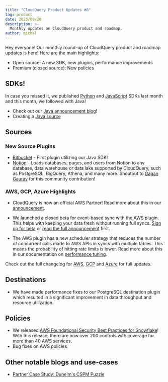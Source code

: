 ```yaml
---
title: "CloudQuery Product Updates #8"
tag: product
date: 2023/09/28
description: >-
  Monthly updates on CloudQuery product and roadmap.
author: michal
---
```



<BlogHeader/>

Hey everyone! Our monthly round-up of CloudQuery product and roadmap updates is here! Here are the main highlights:

- Open source: A new SDK, new plugins, performance improvements
- Premium (closed source): New policies

## SDKs!

In case you missed it, we published [Python](https://www.cloudquery.io/blog/announcing-cloudquery-python-sdk) and [JavaScript](https://www.cloudquery.io/blog/announcing-cloudquery-javascript-sdk) SDKs last month and this month, we followed with Java!

- Check out our [Java announcement blog](https://www.cloudquery.io/blog/announcing-cloudquery-java-sdk)!
- Creating a [Java source](https://www.cloudquery.io/docs/developers/creating-new-plugin/java-source)

## Sources

### New Source Plugins

- [Bitbucket](https://www.cloudquery.io/docs/plugins/sources/bitbucket/overview) - First plugin utilizing our Java SDK!
- [Notion](https://github.com/cloudquery/cloudquery/tree/main/plugins/source/notion) - Loads databases, pages, and users from Notion to any database, data warehouse or data lake supported by CloudQuery, such as PostgreSQL, BigQuery, Athena, and many more. Shoutout to 
[Gagan Gaurav](https://github.com/gagan-gaurav) for this community contribution!

### AWS, GCP, Azure Highlights

- CloudQuery is now an official AWS Partner! Read more about this in our [announcement](https://www.cloudquery.io/blog/announcing-aws-partnership).

- We launched a closed beta for event-based sync with the AWS plugin. This helps with keeping your data fresh without running full syncs. [Sign up for beta](https://cloudquery.typeform.com/to/Dvdn6P2u) or [read the full announcement](https://www.cloudquery.io/blog/announcing-cloudquery-aws-event-based-sync-beta) first.

- The AWS plugin has a new scheduler strategy that reduces the number of concurrent calls made to AWS APIs in syncs with multiple tables. This means the probability of hitting rate limits is lower. Read more about this in our documentation on [performance tuning](https://www.cloudquery.io/docs/advanced-topics/performance-tuning#use-a-different-scheduler).

Check out the full changelog for [AWS](https://github.com/cloudquery/cloudquery/blob/97d86a5c282e587420c1abd714bb0218d9c86f5a/plugins/source/aws/CHANGELOG.md),
[GCP](https://github.com/cloudquery/cloudquery/blob/97d86a5c282e587420c1abd714bb0218d9c86f5a/plugins/source/gcp/CHANGELOG.md) and [Azure](https://github.com/cloudquery/cloudquery/blob/97d86a5c282e587420c1abd714bb0218d9c86f5a/plugins/source/azure/CHANGELOG.md)
for full updates.

## Destinations

- We have made performance fixes to our PostgreSQL destination plugin which resulted in a significant improvement in data throughput and resource utilization.

## Policies

- We released [AWS Foundational Security Best Practices for Snowflake](https://www.cloudquery.io/blog/announcing-aws-fsbp-policies-snowflake)! With this release, there are now over 200 controls with coverage for more than 40 AWS services.
- Bug fixes on AWS policies

## Other notable blogs and use-cases

- [Partner Case Study: Dunelm's CSPM Puzzle](https://www.cloudquery.io/case-studies/dunelm-cspm-puzzle)
